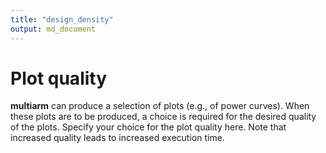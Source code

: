 ```yaml
---
title: "design_density"
output: md_document
---
```


# Plot quality

__multiarm__ can produce a selection of plots (e.g., of power curves).
When these plots are to be produced, a choice is required for the desired quality of the plots.
Specify your choice for the plot quality here.
Note that increased quality leads to increased execution time.

